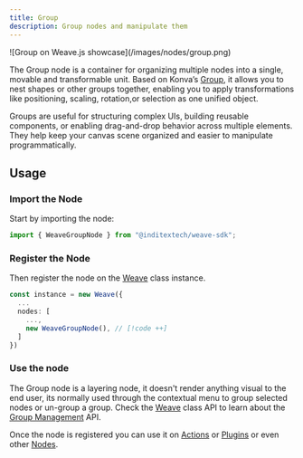 ```yaml
---
title: Group
description: Group nodes and manipulate them
---
```


<div className="flex justify-center items-center *:max-w-[700px] bg-gradient-to-br from-fd-primary/10 rounded-xl border">
  ![Group on Weave.js showcase](/images/nodes/group.png)
</div>

The Group node is a container for organizing multiple nodes into a single, movable
and transformable unit. Based on Konva’s [Group](https://konvajs.org/api/Konva.Group.html),
it allows you to nest shapes or other groups together, enabling you to apply
transformations like positioning, scaling, rotation,or selection as one unified object.

Groups are useful for structuring complex UIs, building reusable components, or
enabling drag-and-drop behavior across multiple elements. They help keep your canvas
scene organized and easier to manipulate programmatically.

## Usage

<div className="fd-steps">

<div className="[&_h3]:fd-step">

### Import the Node

Start by importing the node:

```ts
import { WeaveGroupNode } from "@inditextech/weave-sdk";
```

</div>

<div className='[&_h3]:fd-step'>

### Register the Node

Then register the node on the [Weave](/docs/sdk/api-reference/weave) class instance.

```ts
const instance = new Weave({
  ...
  nodes: [
    ...,
    new WeaveGroupNode(), // [!code ++]
  ]
})
```

</div>

<div className='[&_h3]:fd-step'>

### Use the node

<Callout type="warn">

The Group node is a layering node, it doesn't render anything visual to the end user, its normally
used through the contextual menu to group selected nodes or un-group a group. Check the [Weave](/docs/sdk/api-reference/weave)
class API to learn about the [Group Management](/docs/sdk/api-reference/weave#group-management) API.

</Callout>

Once the node is registered you can use it on [Actions](/docs/main/build/actions) or
[Plugins](/docs/main/build/plugins) or even other [Nodes](/docs/main/build/nodes).

</div>

</div>
